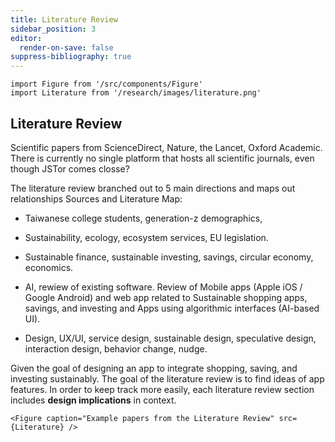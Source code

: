 ```yaml
---
title: Literature Review
sidebar_position: 3
editor:
  render-on-save: false
suppress-bibliography: true
---
```





````mdx-code-block
import Figure from '/src/components/Figure'
import Literature from '/research/images/literature.png'
````

## Literature Review

Scientific papers from ScienceDirect, Nature, the Lancet, Oxford
Academic. There is currently no single platform that hosts all
scientific journals, even though JSTor comes closse?

The literature review branched out to 5 main directions and maps out
relationships Sources and Literature Map:

-   Taiwanese college students, generation-z demographics,

-   Sustainability, ecology, ecosystem services, EU legislation.

-   Sustainable finance, sustainable investing, savings, circular
    economy, economics.

-   AI, rewiew of existing software. Review of Mobile apps (Apple iOS /
    Google Android) and web app related to Sustainable shopping apps,
    savings, and investing and Apps using algorithmic interfaces
    (AI-based UI).

-   Design, UX/UI, service design, sustainable design, speculative
    design, interaction design, behavior change, nudge.

Given the goal of designing an app to integrate shopping, saving, and
investing sustainably. The goal of the literature review is to find
ideas of app features. In order to keep track more easily, each
literature review section includes **design implications** in context.

````mdx-code-block
<Figure caption="Example papers from the Literature Review" src={Literature} />
````
